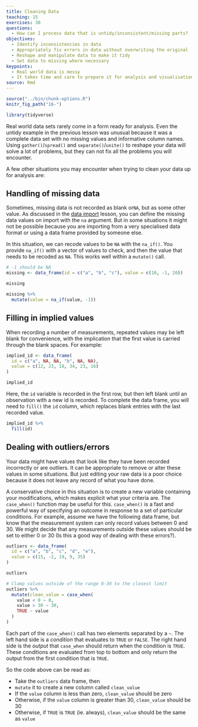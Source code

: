 ```yaml
---
title: Cleaning Data 
teaching: 15
exercises: 30
questions:
  - How can I process data that is untidy/inconsistent/missing parts?
objectives:
  - Identify inconsistencies in data
  - Appropriately fix errors in data without overwriting the original
  - Reshape and manipulate data to make it tidy
  - Set data to missing where necessary
keypoints:
  - Real world data is messy
  - It takes time and care to prepare it for analysis and visualisation
source: Rmd
---
```


```r
source("../bin/chunk-options.R")
knitr_fig_path("16-")

library(tidyverse)
```

Real world data sets rarely come in a form ready for analysis. Even the untidy example in the 
previous lesson was unusual because it was a complete data set with no missing values and informative
column names. Using `gather()`/`spread()` and `separate()`/`unite()` to reshape your data will solve 
a lot of problems, but they can not fix all the problems you will encounter. 

A few other situations you may encounter when trying to clean your data up for analysis are:

## Handling of missing data

Sometimes, missing data is not recorded as blank or`NA`, but as some other value. As discussed in the 
[data import]({{ page.root }}{% link _episodes/07-Reading-Data-In.md %}) lesson, you can 
define the missing data values on import with the `na` argument. But in some situations it might not
be possible because you are importing from a very specialised data format or using a data frame 
provided by someone else.

In this situation, we can recode values to be `NA` with the `na_if()`. You provide `na_if()` with 
a vector of values to check, and then the value that needs to be recoded as `NA`. This works 
well within a `mutate()` call.

```r
# -1 should be NA
missing <- data_frame(id = c("a", "b", "c"), value = c(10, -1, 20))

missing

missing %>% 
  mutate(value = na_if(value, -1))
```

## Filling in implied values

When recording a number of measurements, repeated values may be left blank for convenience, with the
implication that the first value is carried through the blank spaces. For example:

```r
implied_id <- data_frame(
  id = c("a", NA, NA, "b", NA, NA), 
  value = c(12, 23, 18, 34, 23, 16)
)

implied_id
```
Here, the `id` variable is recorded in the first row, but then left blank until an observation with 
a new id is recorded. To complete the data frame, you will need to `fill()` the `id` column, which 
replaces blank entries with the last recorded value.

```r
implied_id %>% 
  fill(id)
```

## Dealing with outliers/errors

Your data might have values that look like they have been recorded incorrectly or are outliers. It
can be appropriate to remove or alter these values in some situations. But just editing your raw data
is a poor choice because it does not leave any record of what you have done.

A conservative choice in this situation is to create a new variable containing your modifications, which
makes explicit what your criteria are. The `case_when()` function may be useful
for this. `case_when()` is a fast and powerful way of specifying an outcome in response to a set
of particular conditions. For example, assume we have the following data frame, but know that the 
measurement system can only record values between 0 and 30. We might decide that any measurements
outside these values should be set to either 0 or 30 (Is this a good way of dealing with these errors?).

```r
outliers <- data_frame(
  id = c("a", "b", "c", "d", "e"),
  value = c(15, -2, 19, 9, 35)
)

outliers

# Clamp values outside of the range 0-30 to the closest limit
outliers %>% 
  mutate(clean_value = case_when(
    value < 0 ~ 0,
    value > 30 ~ 30,
    TRUE ~ value
  )
)
```

Each part of the `case_when()` call has two elements separated by a `~`. The left hand side is a 
*condition* that evaluates to `TRUE` or `FALSE`. The right hand side is the *output* that `case_when`
should return when the condition is `TRUE`. These conditions are evaluated from top to bottom and 
only return the output from the first condition that is `TRUE`.

So the code above can be read as:
 
 * Take the `outliers` data frame, then
 * `mutate` it to create a new column called `clean_value`
 * If the `value` column is less than zero, `clean_value` should be zero
 * Otherwise, if the `value` column is greater than 30, `clean_value` should be 30
 * Otherwise, if `TRUE` is `TRUE` (ie. always), `clean_value` should be the same as `value`



